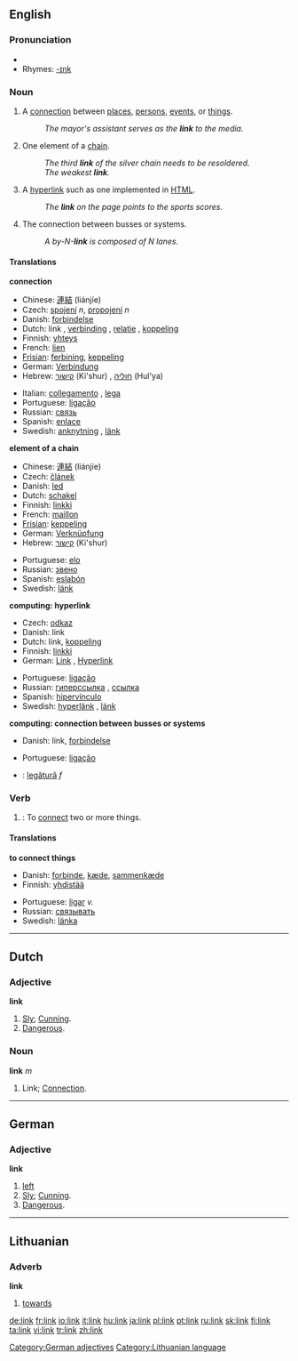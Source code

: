 ==English==

===Pronunciation===
* {{IPA|/liŋk/}}
* Rhymes: [[Rhymes:English:-ɪŋk|-ɪŋk]]

===Noun===
{{en-noun}}

# A [[connection]] between [[place]]s, [[person]]s, [[event]]s, or [[thing]]s.
#: ''The mayor's assistant serves as the '''link''' to the media.''
# One element of a [[chain]].
#: ''The third '''link''' of the silver chain needs to be resoldered.''
#: ''The weakest '''link'''.'' 
#{{computing}} A [[hyperlink]] such as one implemented in [[HTML]].
#: ''The '''link''' on the page points to the sports scores.''
#{{computing}} The connection between busses or systems.
#: ''A by-N-'''link''' is composed of N lanes.''

====Translations====
'''connection'''
{{top}}
*Chinese: [[連結]] (liánjíe)
*Czech: [[spojení]] ''n'', [[propojení]] ''n''
*Danish: [[forbindelse]] {{c}}
*Dutch: link {{m}}, [[verbinding]] {{f}} , [[relatie]] {{f}} , [[koppeling]] {{f}} 
*Finnish: [[yhteys]]
*French: [[lien]] {{m}}
*[[Frisian]]: [[ferbining]], [[keppeling]]
*German: [[Verbindung]] {{f}} 
*Hebrew: [[קישור]] (Ki'shur) {{m}}, [[חוליה]] (Hul'ya) {{f}} 
{{mid}}
*Italian: [[collegamento]] {{m}}, [[lega]] {{f}} 
*Portuguese: [[ligação]] {{f}} 
*Russian: [[связь]] {{f}} 
*Spanish: [[enlace]]
*Swedish: [[anknytning]] {{c}}, [[länk]] {{c}}
{{bottom}}

'''element of a chain'''
{{top}}
*Chinese: [[連結]] (liánjíe)
*Czech: [[článek]] {{m}}
*Danish: [[led]]
*Dutch: [[schakel]]
*Finnish: [[linkki]]
*French: [[maillon]]
*[[Frisian]]: [[keppeling]]
*German: [[Verknüpfung]] {{f}} 
*Hebrew: [[קישור]] (Ki'shur) {{m}}
{{mid}}
*Portuguese: [[elo]] {{m}}
*Russian: [[звено]]
*Spanish: [[eslabón]]
*Swedish: [[länk]] {{c}}
{{bottom}}

'''computing: hyperlink'''
{{top}}
*Czech: [[odkaz]] {{m}}
*Danish: link
*Dutch: link, [[koppeling]] {{f}}
*Finnish: [[linkki]]
*German: [[Link]] {{m}}, [[Hyperlink]] {{m}}
{{mid}}
*Portuguese: [[ligação]] {{f}}
*Russian: [[гиперссылка]] {{f}} , [[ссылка]] {{f}} 
*Spanish: [[hipervínculo]]
*Swedish: [[hyperlänk]] {{c}}, [[länk]] {{c}}
{{bottom}}

'''computing: connection between busses or systems'''
{{top}}
*Danish: link, [[forbindelse]]
{{mid}}
*Portuguese: [[ligação]] {{f}}
{{bottom}}

{{checktrans}}
*{{ttbc|Romanian}}: [[legătură]] ''f''

===Verb===
{{en-verb}}

# {{transitive}}: To [[connect]] two or more things.

====Translations====
'''to connect things'''
{{top}}
*Danish: [[forbinde]], [[kæde]], [[sammenkæde]]
*Finnish: [[yhdistää]]
{{mid}}
*Portuguese: [[ligar]] ''v.''
*Russian: [[связывать]]
*Swedish: [[länka]]
{{bottom}}

----

==Dutch==

===Adjective===
'''link'''
# [[Sly]]; [[Cunning]].
# [[Dangerous]].

===Noun===
'''link''' ''m''
# Link; [[Connection]].

----

==German==

=== Adjective ===
'''link'''

#[[left]]
# [[Sly]]; [[Cunning]].
# [[Dangerous]].

[[Category:German adjectives]]

----

==Lithuanian==

=== Adverb ===
'''link'''

#[[towards]]

[[Category:Lithuanian language]]

[[de:link]]
[[fr:link]]
[[io:link]]
[[it:link]]
[[hu:link]]
[[ja:link]]
[[pl:link]]
[[pt:link]]
[[ru:link]]
[[sk:link]]
[[fi:link]]
[[ta:link]]
[[vi:link]]
[[tr:link]]
[[zh:link]]